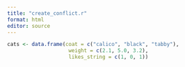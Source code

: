 ```yaml
---
title: "create_conflict.r"
format: html
editor: source
---
```


```R

cats <- data.frame(coat = c("calico", "black", "tabby"),
                    weight = c(2.1, 5.0, 3.2),
                    likes_string = c(1, 0, 1))
```